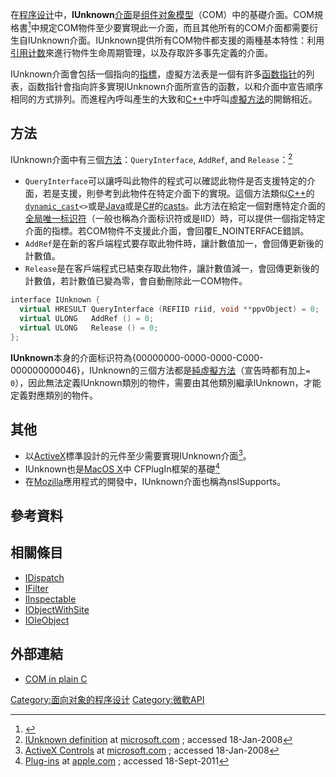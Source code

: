 {{noteTA
|G1=IT
|G2=Windows
|2=zh-hans:组件对象模型; zh-hant:元件物件模型;
|3=zh-hans:对象链接与嵌入;zh-hant:物件連結與嵌入;
|4=zh-hans:对象; zh-hant:物件;
|5=zh-hans:组件; zh-hant:元件;
|6=zh-hans:链接; zh-hant:連結;
|7=zh-hans:程序; zh-hant:程式;
}}
在[[程序设计|程序设计]]中，'''IUnknown'''[[介面_(資訊科技)|介面]]是[[组件对象模型|组件对象模型]]（COM）中的基礎介面。COM規格書<ref>{{Cite web |url=http://www.microsoft.com/com/resources/comdocs.asp |title=COM specification |access-date=2016-12-26 |archive-url=https://web.archive.org/web/20161221063614/http://www.microsoft.com/Com/resources/comdocs.asp |archive-date=2016-12-21 |dead-url=yes }}</ref>中規定COM物件至少要實現此一介面，而且其他所有的COM介面都需要衍生自IUnknown介面。IUnknown提供所有COM物件都支援的兩種基本特性：利用[[引用计数|引用计数]]來進行物件生命周期管理，以及存取許多事先定義的介面。

IUnknown介面會包括一個指向{{le|虛擬方法表|virtual method table}}的[[指標_(電腦科學)|指標]]，虛擬方法表是一個有許多[[函数指针|函数指针]]的列表，函数指针會指向許多實現IUnknown介面所宣告的函數，以和介面中宣告順序相同的方式排列。而進程內呼叫產生的{{le|開銷 (程式)|Overhead (computing)|開銷}}大致和[[C++|C++]]中呼叫[[虛擬方法|虛擬方法]]的開銷相近。

==方法==
IUnknown介面中有三個[[方法_(電腦科學)|方法]]：<code>QueryInterface</code>, <code>AddRef</code>, and <code>Release</code>：<ref name="msdn2">[http://msdn2.microsoft.com/en-us/library/ms680509.aspx IUnknown definition] {{Wayback|url=http://msdn2.microsoft.com/en-us/library/ms680509.aspx |date=20130711070948 }} at [http://microsoft microsoft.com] {{Wayback|url=http://microsoft/ |date=20130711070948 }}; accessed 18-Jan-2008</ref>
* <code>QueryInterface</code>可以讓呼叫此物件的程式可以確認此物件是否支援特定的介面，若是支援，則參考到此物件在特定介面下的實現。這個方法類似[[C++|C++]]的<code>[[執行期型態訊息|dynamic_cast]]<></code>或是[[Java|Java]]或是[[C♯|C#]]的[[型態轉換|casts]]。此方法在給定一個對應特定介面的[[全局唯一标识符|全局唯一标识符]]（一般也稱為介面标识符或是IID）時，可以提供一個指定特定介面的指標。若COM物件不支援此介面，會回覆E_NOINTERFACE錯誤。
* <code>AddRef</code>是在新的客戶端程式要存取此物件時，讓計數值加一，會回傳更新後的計數值。
* <code>Release</code>是在客戶端程式已結束存取此物件，讓計數值減一，會回傳更新後的計數值，若計數值已變為零，會自動刪除此一COM物件。

<syntaxhighlight lang="cpp">
interface IUnknown {
  virtual HRESULT QueryInterface (REFIID riid, void **ppvObject) = 0;
  virtual ULONG   AddRef () = 0;
  virtual ULONG   Release () = 0;
};
</syntaxhighlight>

'''IUnknown'''本身的介面标识符為{00000000-0000-0000-C000-000000000046}，IUnknown的三個方法都是[[虛擬函式|純虛擬方法]]（宣告時都有加上<code>= 0</code>），因此無法定義IUnknown類別的物件，需要由其他類別繼承IUnknown，才能定義對應類別的物件。

==其他 ==
*以[[ActiveX|ActiveX]]標準設計的元件至少需要實現IUnknown介面<ref name="msdn1">[http://msdn2.microsoft.com/en-us/library/aa751968.aspx ActiveX Controls] {{Wayback|url=http://msdn2.microsoft.com/en-us/library/aa751968.aspx |date=20080124120709 }} at [http://microsoft.com microsoft.com] {{Wayback|url=http://microsoft.com/ |date=20080124120709 }}; accessed 18-Jan-2008</ref>。
*IUnknown也是[[MacOS|MacOS X]]中{{le|Core Foundation|Core Foundation}} CFPlugIn框架的基礎<ref name="adc1">[http://developer.apple.com/library/mac/documentation/CoreFoundation/Conceptual/CFPlugIns/CFPlugIns.pdf Plug-ins] {{Wayback|url=http://developer.apple.com/library/mac/documentation/CoreFoundation/Conceptual/CFPlugIns/CFPlugIns.pdf |date=20111007063809 }} at [http://apple.com apple.com] {{Wayback|url=http://apple.com/ |date=20110223124708 }}; accessed 18-Sept-2011</ref>
*在[[Mozilla|Mozilla]]應用程式的開發中，IUnknown介面也稱為nsISupports。
==參考資料==
{{reflist}}

==相關條目==
*[[IDispatch|IDispatch]]
*[[IFilter|IFilter]]
*[[IInspectable|IInspectable]]
*[[IObjectWithSite|IObjectWithSite]]
*[[IOleObject|IOleObject]]

==外部連結==
* [http://www.codeproject.com/kb/com/com_in_c1.aspx COM in plain C]{{Wayback|url=http://www.codeproject.com/kb/com/com_in_c1.aspx |date=20151105010714 }}

[[Category:面向对象的程序设计|Category:面向对象的程序设计]]
[[Category:微軟API|Category:微軟API]]
